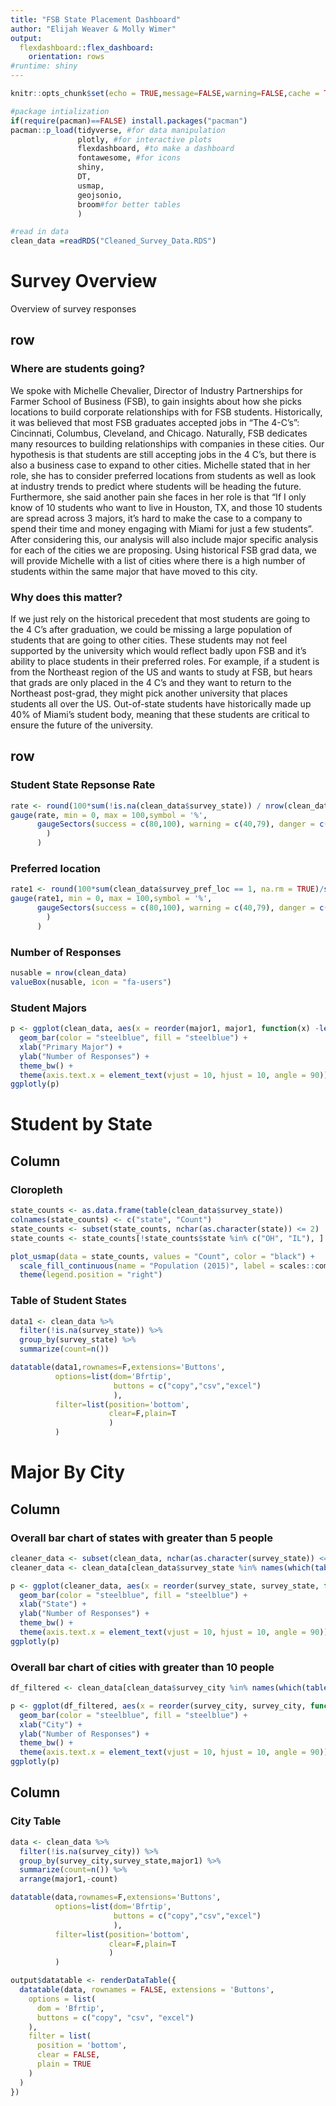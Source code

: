 ```yaml
---
title: "FSB State Placement Dashboard"
author: "Elijah Weaver & Molly Wimer"
output: 
  flexdashboard::flex_dashboard:
    orientation: rows
#runtime: shiny
---
```


```r
knitr::opts_chunk$set(echo = TRUE,message=FALSE,warning=FALSE,cache = TRUE)

#package intialization
if(require(pacman)==FALSE) install.packages("pacman")
pacman::p_load(tidyverse, #for data manipulation
               plotly, #for interactive plots
               flexdashboard, #to make a dashboard
               fontawesome, #for icons
               shiny,
               DT,
               usmap,
               geojsonio,
               broom#for better tables
               )

#read in data
clean_data =readRDS("Cleaned_Survey_Data.RDS")
```

# Survey Overview {data-orientation=columns}

Overview of survey responses

## row {data-width=600}

### Where are students going?

We spoke with Michelle Chevalier, Director of Industry Partnerships for Farmer School of Business (FSB), to gain insights about how she picks locations to build corporate relationships with for FSB students. Historically, it was believed that most FSB graduates accepted jobs in "The 4-C's": Cincinnati, Columbus, Cleveland, and Chicago. Naturally, FSB dedicates many resources to building relationships with companies in these cities. Our hypothesis is that students are still accepting jobs in the 4 C's, but there is also a business case to expand to other cities. Michelle stated that in her role, she has to consider preferred locations from students as well as look at industry trends to predict where students will be heading the future. Furthermore, she said another pain she faces in her role is that "If I only know of 10 students who want to live in Houston, TX, and those 10 students are spread across 3 majors, it's hard to make the case to a company to spend their time and money engaging with Miami for just a few students". After considering this, our analysis will also include major specific analysis for each of the cities we are proposing. Using historical FSB grad data, we will provide Michelle with a list of cities where there is a high number of students within the same major that have moved to this city.

### Why does this matter?

If we just rely on the historical precedent that most students are going to the 4 C's after graduation, we could be missing a large population of students that are going to other cities. These students may not feel supported by the university which would reflect badly upon FSB and it's ability to place students in their preferred roles. For example, if a student is from the Northeast region of the US and wants to study at FSB, but hears that grads are only placed in the 4 C's and they want to return to the Northeast post-grad, they might pick another university that places students all over the US. Out-of-state students have historically made up 40% of Miami's student body, meaning that these students are critical to ensure the future of the university.
   
   
## row {data-width=400}

### Student State Repsonse Rate

```r
rate <- round(100*sum(!is.na(clean_data$survey_state)) / nrow(clean_data), 0)
gauge(rate, min = 0, max = 100,symbol = '%',
      gaugeSectors(success = c(80,100), warning = c(40,79), danger = c(0,39)
        )
      )
```

### Preferred location

```r
rate1 <- round(100*sum(clean_data$survey_pref_loc == 1, na.rm = TRUE)/sum(!is.na(clean_data$survey_pref_loc)), 0)
gauge(rate1, min = 0, max = 100,symbol = '%',
      gaugeSectors(success = c(80,100), warning = c(40,79), danger = c(0,39)
        )
      )
```


### Number of Responses

```r
nusable = nrow(clean_data)
valueBox(nusable, icon = "fa-users")
```   

### Student Majors

```r
p <- ggplot(clean_data, aes(x = reorder(major1, major1, function(x) -length(x)))) +
  geom_bar(color = "steelblue", fill = "steelblue") +
  xlab("Primary Major") +
  ylab("Number of Responses") +
  theme_bw() +
  theme(axis.text.x = element_text(vjust = 10, hjust = 10, angle = 90)) 
ggplotly(p)
```

# Student by State {data-orientation=columns}

## Column {data-width=600}

### Cloropleth

```r
state_counts <- as.data.frame(table(clean_data$survey_state))
colnames(state_counts) <- c("state", "Count")
state_counts <- subset(state_counts, nchar(as.character(state)) <= 2)
state_counts <- state_counts[!state_counts$state %in% c("OH", "IL"), ]

plot_usmap(data = state_counts, values = "Count", color = "black") + 
  scale_fill_continuous(name = "Population (2015)", label = scales::comma) + 
  theme(legend.position = "right")
```

### Table of Student States

```r
data1 <- clean_data %>% 
  filter(!is.na(survey_state)) %>% 
  group_by(survey_state) %>%
  summarize(count=n())

datatable(data1,rownames=F,extensions='Buttons',
          options=list(dom='Bfrtip',
                       buttons = c("copy","csv","excel")
                       ),
          filter=list(position='bottom',
                      clear=F,plain=T
                      )
          )
```

# Major By City {data-orientation=columns}

## Column {data-width=400}

### Overall bar chart of states with greater than 5 people

```r
cleaner_data <- subset(clean_data, nchar(as.character(survey_state)) <= 2)
cleaner_data <- clean_data[clean_data$survey_state %in% names(which(table(clean_data$survey_state) >= 5)), ]

p <- ggplot(cleaner_data, aes(x = reorder(survey_state, survey_state, function(x) -length(x)))) +
  geom_bar(color = "steelblue", fill = "steelblue") +
  xlab("State") +
  ylab("Number of Responses") +
  theme_bw() +
  theme(axis.text.x = element_text(vjust = 10, hjust = 10, angle = 90)) 
ggplotly(p)
```

### Overall bar chart of cities with greater than 10 people 

```r
df_filtered <- clean_data[clean_data$survey_city %in% names(which(table(clean_data$survey_city) >= 10)), ]

p <- ggplot(df_filtered, aes(x = reorder(survey_city, survey_city, function(x) -length(x)))) +
  geom_bar(color = "steelblue", fill = "steelblue") +
  xlab("City") +
  ylab("Number of Responses") +
  theme_bw() +
  theme(axis.text.x = element_text(vjust = 10, hjust = 10, angle = 90)) 
ggplotly(p)
```

## Column {data-width=600}

### City Table 

```r
data <- clean_data %>% 
  filter(!is.na(survey_city)) %>% 
  group_by(survey_city,survey_state,major1) %>%
  summarize(count=n()) %>% 
  arrange(major1,-count)

datatable(data,rownames=F,extensions='Buttons',
          options=list(dom='Bfrtip',
                       buttons = c("copy","csv","excel")
                       ),
          filter=list(position='bottom',
                      clear=F,plain=T
                      )
          )

output$datatable <- renderDataTable({
  datatable(data, rownames = FALSE, extensions = 'Buttons',
    options = list(
      dom = 'Bfrtip',
      buttons = c("copy", "csv", "excel")
    ),
    filter = list(
      position = 'bottom',
      clear = FALSE,
      plain = TRUE
    )
  )
})
```


